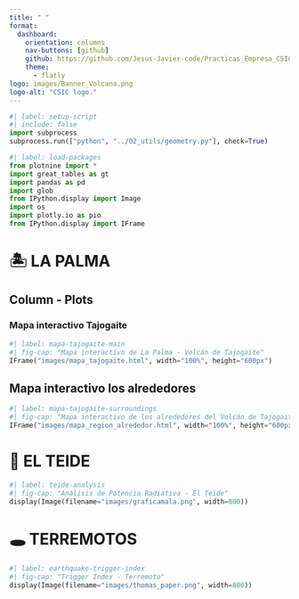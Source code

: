 ---
title: " " 
format: 
  dashboard:
    orientation: columns
    nav-buttons: [github]
    github: https://github.com/Jesus-Javier-code/Practicas_Empresa_CSIC.git
    theme:
      - flatly
logo: images/Banner_Volcana.png
logo-alt: "CSIC logo."
---

<style>
@import url('https://fonts.cdnfonts.com/css/hippo-lettro');

/* ==== REEMPLAZO DEL TÍTULO ==== */
.navbar-brand::after {
  content: "VOLCANA";
  font-family: 'Hippo Letto', sans-serif;
  color: #413224;
  font-size: 1.8rem;
  letter-spacing: 1px;
  margin-left: 10px;
}

/* Ocultamos el título vacío */
.navbar-brand:not(:after) {
  display: none;
}

/* ==== ESTILOS DEL BANNER ==== */
.navbar {
  background: rgb(251,235,207) !important;
  border-bottom: 3px solid #413224 !important;
}

/* ==== ESTILOS PRINCIPALES ==== */
/* Banner superior */
.navbar {
  background: rgb(251,235,207) !important;
  border-bottom: 3px solid #413224 !important;
}

/* Texto del título */
.navbar-brand {
  color: #413224 !important;
  font-weight: bold;
}

/* Pestañas normales */
.navbar-nav .nav-link {
  color: #413224 !important;
  margin: 0 10px;
  border-radius: 4px 4px 0 0;
}

/* Pestaña ACTIVA (seleccionada) */
.navbar-nav .nav-link.active {
  background-color: #413224 !important;
  color: white !important;
}

/* Pestaña al pasar el ratón */
.navbar-nav .nav-link:hover:not(.active) {
  background-color: rgba(65,50,36,0.1) !important;
}
/* ==== NUEVOS ESTILOS PARA LOS MAPAS ==== */
/* Eliminar márgenes y bordes de los iframes */
iframe {
  width: 100% !important;
  height: 650px !important;
  border: none !important;
  background: transparent !important;
  margin: 0 !important;
  padding: 0 !important;
  display: block !important;
}

/* Eliminar el fondo blanco del contenedor */
.html-widget {
  background: transparent !important;
}

/* Asegurar que el mapa ocupe todo el espacio */
.plot-container {
  width: 100% !important;
  height: 100% !important;
  margin: 0 !important;
  padding: 0 !important;
}
</style>

```{python}
#| label: setup-script
#| include: false
import subprocess
subprocess.run(["python", "../02_utils/geometry.py"], check=True)
```

```{python}
#| label: load-packages
from plotnine import *
import great_tables as gt
import pandas as pd
import glob
from IPython.display import Image
import os
import plotly.io as pio
from IPython.display import IFrame
```


# 🏝️ LA PALMA
## Column - Plots


### Mapa interactivo Tajogaite
```{python}
#| label: mapa-tajogaite-main
#| fig-cap: "Mapa interactivo de La Palma - Volcán de Tajogaite"
IFrame("images/mapa_tajogaite.html", width="100%", height="600px")
```

## Mapa interactivo los alrededores
```{python}
#| label: mapa-tajogaite-surroundings
#| fig-cap: "Mapa interactivo de los alrededores del Volcán de Tajogaite"
IFrame("images/mapa_region_alrededor.html", width="100%", height="600px")
```

# 🌋 EL TEIDE

```{python}
#| label: teide-analysis
#| fig-cap: "Análisis de Potencia Radiativa - El Teide"
display(Image(filename="images/graficamala.png", width=800))
```

# 🕳️ TERREMOTOS

```{python}
#| label: earthquake-trigger-index
#| fig-cap: "Trigger Index - Terremoto"
display(Image(filename="images/thomas_paper.png", width=800))
```
